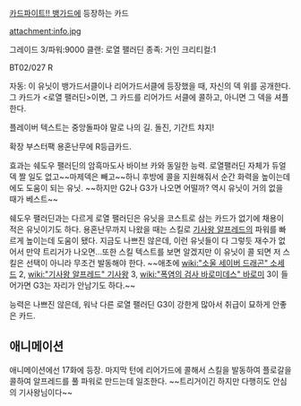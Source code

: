 [[카드파이트!! 뱅가드]]에 등장하는 카드

attachment:info.jpg

그레이드 3/파워:9000
클랜: 로열 팰러딘
종족: 거인
크리티컬:1

BT02/027 R

자동: 이 유닛이 뱅가드서클이나 리어가드서클에 등장했을 때, 자신의 덱 위를 공개한다.
그 카드가 <로열 팰러딘>이면, 그 카드를 리어가드 서클에 콜하고, 아니면 그 덱을 셔플한다.

플레이버 텍스트는 중앙돌파야 말로 나의 길. 돌진, 기간트 챠지!

확장 부스터팩 용혼난무에 R등급카드.

효과는 쉐도우 팰러딘의 암흑마도사 바이브 카와 동일한 능력.
로열팰러딘 자체가 듀얼덱 짤 일도 없고~~마제덱은 빼고~~하니 후방에 콜을 지원해줘서 순간 화력을 높이는데에도 도움이 되는 유닛.
~~하지만 G2나 G3가 나오면 어떨까? 역시 유닛이 거의 없을 때가 베스트~~

쉐도우 팰러딘과는 다르게 로열 팰러딘은 유닛을 코스트로 삼는 카드가 없기에 채용이 적은 유닛이기도 하다. 용혼난무까지 나왔을 때는 스킬로 [[기사왕 알프레드]]의 파워를 빠르게 높이는데 도움이 됐다. 지금도 나쁘진 않은데, 이런 유닛들이 다 그렇듯 재수가 없어서 만약 트리거가 나오면...또한 스킬 텍스트를 보면 알겠지만 이 유닛이 콜 되면 저 스킬은 선택이 아니라 무조건 발동해야 한다.
~~애초에 [[wiki:"소울 세이버 드래곤" 소세드]] 2, [[wiki:"기사왕 알프레드" 기사왕]] 3, [[wiki:"폭염의 검사 바로미데스" 바로미]] 3이 들어가면 G3는 자리가 안남기도 하다.~~

능력은 나쁘진 않은데, 워낙 다른 로열 팰러딘 G3이 강한게 많아서 취급이 묘하게 안좋은 카드.

== 애니메이션 ==
애니메이션에선 17화에 등장. 마지막 턴에 리어가드에 콜해서 스킬을 발동하여 플로갈을 콜하여 알프레드를 풀 파워로 만드는데 일조한다. ~~트리거이긴 하지만 다행히도 안심의 기사왕님이다~~
